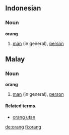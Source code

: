 ==Indonesian==
===Noun===
'''orang'''

#[[man]] (in general), [[person]]

==Malay==
===Noun===
'''orang'''

#[[man]] (in general), [[person]]

====Related terms====
*[[orang utan]]

[[de:orang]]
[[fi:orang]]